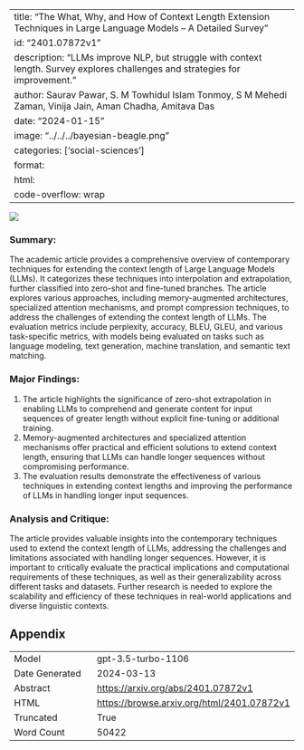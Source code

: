 
---
title: "The What, Why, and How of Context Length Extension Techniques in Large Language Models -- A Detailed Survey"
id: "2401.07872v1"
description: "LLMs improve NLP, but struggle with context length. Survey explores challenges and strategies for improvement."
author: Saurav Pawar, S. M Towhidul Islam Tonmoy, S M Mehedi Zaman, Vinija Jain, Aman Chadha, Amitava Das
date: "2024-01-15"
image: "../../../bayesian-beagle.png"
categories: ['social-sciences']
format:
  html:
    code-overflow: wrap
---

![](../../../bayesian-beagle.png)

### Summary:

The academic article provides a comprehensive overview of contemporary techniques for extending the context length of Large Language Models (LLMs). It categorizes these techniques into interpolation and extrapolation, further classified into zero-shot and fine-tuned branches. The article explores various approaches, including memory-augmented architectures, specialized attention mechanisms, and prompt compression techniques, to address the challenges of extending the context length of LLMs. The evaluation metrics include perplexity, accuracy, BLEU, GLEU, and various task-specific metrics, with models being evaluated on tasks such as language modeling, text generation, machine translation, and semantic text matching.

### Major Findings:
1. The article highlights the significance of zero-shot extrapolation in enabling LLMs to comprehend and generate content for input sequences of greater length without explicit fine-tuning or additional training.
2. Memory-augmented architectures and specialized attention mechanisms offer practical and efficient solutions to extend context length, ensuring that LLMs can handle longer sequences without compromising performance.
3. The evaluation results demonstrate the effectiveness of various techniques in extending context lengths and improving the performance of LLMs in handling longer input sequences.

### Analysis and Critique:
The article provides valuable insights into the contemporary techniques used to extend the context length of LLMs, addressing the challenges and limitations associated with handling longer sequences. However, it is important to critically evaluate the practical implications and computational requirements of these techniques, as well as their generalizability across different tasks and datasets. Further research is needed to explore the scalability and efficiency of these techniques in real-world applications and diverse linguistic contexts.

## Appendix

|          |          |
|----------|----------|
| Model     | gpt-3.5-turbo-1106       |
| Date Generated     | 2024-03-13       |
| Abstract | [https://arxiv.org/abs/2401.07872v1](https://arxiv.org/abs/2401.07872v1)        |
| HTML     | [https://browse.arxiv.org/html/2401.07872v1](https://browse.arxiv.org/html/2401.07872v1)       |
| Truncated       | True       |
| Word Count       | 50422       |